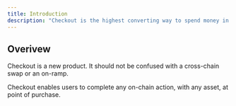```yaml
---
title: Introduction
description: "Checkout is the highest converting way to spend money in web3."
---
```


## Overivew
Checkout is a new product. It should not be confused with a cross-chain swap or an on-ramp.

Checkout enables users to complete any on-chain action, with any asset, at point of purchase.
